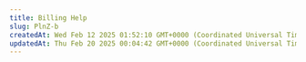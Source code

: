 ```yaml
---
title: Billing Help
slug: PlnZ-b
createdAt: Wed Feb 12 2025 01:52:10 GMT+0000 (Coordinated Universal Time)
updatedAt: Thu Feb 20 2025 00:04:42 GMT+0000 (Coordinated Universal Time)
---
```


<script type="application/ld+json" dangerouslySetInnerHTML={{
  __html: JSON.stringify({
    "@context": "https://schema.org",
    "@type": "FAQPage",
    "mainEntity": [
      {
        "@type": "Question",
        "name": "How does billing work?",
        "acceptedAnswer": {
          "@type": "Answer",
          "text": "Once you enter a credit card and an email address and both are verified you can then increase your credit balance using one-time payments with the add credit button. Whenever your credit balance hits zero or below, your instances will be stopped automatically, but not destroyed. You are still charged storage costs for stopped instances, so it is important to destroy instances when you are done using them. Your credit card will be automatically charged periodically to pay off any outstanding negative balance."
        }
      },
      {
        "@type": "Question",
        "name": "Can you bill my card automatically so I don't have to add credit in advance?",
        "acceptedAnswer": {
          "@type": "Answer",
          "text": "You can set a balance threshold to configure auto billing, which will attempt to maintain your balance above the threshold. We recommend setting a threshold around your daily or weekly spend, and then setting an balance email notification threshold around 75% of that value, so that you get notified if the auto billing fails but long before your balance depletes to zero. There is also an optional debit-mode feature which can be enabled by request for older accounts. When debit-mode is enabled, your account balance is allowed to go negative (without immediately stopping your instances)."
        }
      },
      {
        "@type": "Question",
        "name": "I didn't enable debit-mode - what are these automatic charges to my card?",
        "acceptedAnswer": {
          "@type": "Answer",
          "text": "Your card is charged automatically regardless of whether or not you have debit-mode enabled. Instances are never free - even stopped instances have storage charges. Make sure you delete instances when you are done with them - otherwise, your card will continue to be periodically charged indefinitely."
        }
      },
      {
        "@type": "Question",
        "name": "How does pricing work?",
        "acceptedAnswer": {
          "@type": "Answer",
          "text": "There are separate prices and charges for: Active rental (GPU) costs, Storage costs, and Bandwidth costs. You are charged the base active rental cost for every second your instance is in the active/connected state. You are charged the storage cost (which depends on the size of your storage allocation) for every second your instance exists and is online, regardless of what state it is in: active, inactive, loading, etc. Stopping an instance does not avoid storage costs. You are charged bandwidth prices for every byte sent or received to or from the instance, regardless of what state it is in. The prices for base rental, storage, and bandwidth vary considerably from machine to machine, so make sure to check them. You are not charged active rental or storage costs for instances that are currently offline."
        }
      },
      {
        "@type": "Question",
        "name": "What is the billing frequency?",
        "acceptedAnswer": {
          "@type": "Answer",
          "text": "Balances are updated about once every few seconds."
        }
      },
      {
        "@type": "Question",
        "name": "Why should I trust vast.ai with my credit card info?",
        "acceptedAnswer": {
          "@type": "Answer",
          "text": "You don't need to: Vast.ai does not see, store or process your credit card numbers, they are passed directly to Stripe (which you can verify in the javascript)."
        }
      },
      {
        "@type": "Question",
        "name": "Do you support PayPal? What about cryptocurrency?",
        "acceptedAnswer": {
          "@type": "Answer",
          "text": "We currently support major credit cards through stripe and crypto payments through Coinbase and crypto.com."
        }
      }
    ]
  })
}} />

### How does billing work?

Once you enter a credit card and an email address and both are verified you can then increase your credit balance using one-time payments with the add credit button.
Whenever your credit balance hits zero or below, your instances will be stopped automatically, but not destroyed.

You are still charged storage costs for stopped instances, so it is important to destroy instances when you are done using them.

Your credit card will be automatically charged periodically to pay off any outstanding negative balance.

### Can you bill my card automatically so I don't have to add credit in advance?

You can set a balance threshold to configure auto billing, which will attempt to maintain your balance above the threshold.
We recommend setting a threshold around your daily or weekly spend, and then setting an balance email notification threshold around 75% of that value, so that you get notified if the auto billing fails but long before your balance depletes to zero.

There is also an optional debit-mode feature which can be enabled by request for older accounts.
When debit-mode is enabled, your account balance is allowed to go negative (without immediately stopping your instances).

### I didn't enable debit-mode - what are these automatic charges to my card?

Your card is charged automatically regardless of whether or not you have debit-mode enabled.
Instances are never free - even stopped instances have storage charges.
Make sure you delete instances when you are done with them - otherwise, your card will continue to be periodically charged indefinitely.

### How does pricing work?

There are separate prices and charges for:

- Active rental (GPU) costs
- Storage costs
- Bandwidth costs

You are charged the base active rental cost for every second your instance is in the active/connected state.
You are charged the storage cost (which depends on the size of your storage allocation) for every second your instance exists and is online, regardless of what state it is in: active, inactive, loading, etc.
Stopping an instance does not avoid storage costs.
You are charged bandwidth prices for every byte sent or received to or from the instance, regardless of what state it is in.
The prices for base rental, storage, and bandwidth vary considerably from machine to machine, so make sure to check them.
You are not charged active rental or storage costs for instances that are currently offline.

### What is the billing frequency?

Balances are updated about once every few seconds.

### Why should I trust vast.ai with my credit card info?

You don't need to: Vast.ai does not see, store or process your credit card numbers, they are passed directly to Stripe (which you can verify in the javascript).

### Do you support PayPal? What about cryptocurrency?

We currently support major credit cards through stripe and crypto payments through Coinbase and crypto.com.
